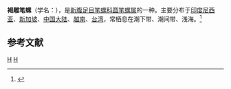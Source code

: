 {{Speciesbox
| taxon = Nebularia proscissa
| binomial_authority = (Reeve, 1844)
}}
'''褐雕笔螺'''（学名：''{{lang|la|Nebularia proscissa}}''），是[[新腹足目|新腹足目]][[笔螺科|笔螺科]][[圆笔螺属|圆笔螺属]]的一种。主要分布于[[印度尼西亚|印度尼西亚]]、[[新加坡|新加坡]]、[[中国大陆|中国大陆]]、[[越南|越南]]、[[台湾|台湾]]，常栖息在潮下带、潮间带、浅海。<ref>{{cite web|url=http://shell.sinica.edu.tw/chinese/shellbase_detail.php?science_no=1226|title=国际贝库：褐雕笔螺|publisher=台湾贝类资料库|accessdate=2009-08-11|archive-date=2016-03-04|archive-url=https://web.archive.org/web/20160304123045/http://shell.sinica.edu.tw/chinese/shellbase_detail.php?science_no=1226|dead-url=no}}</ref>

== 参考文献 ==
{{reflist}}
{{taxonbar}}
[[Category:_1844年描述的动物|H]]
[[Category:圆笔螺属|H]]